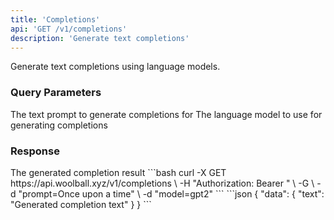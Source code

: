 ```yaml
---
title: 'Completions'
api: 'GET /v1/completions'
description: 'Generate text completions'
---
```


Generate text completions using language models.

### Query Parameters

<ParamField query="prompt" type="string" required>
  The text prompt to generate completions for
</ParamField>

<ParamField query="model" type="string">
  The language model to use for generating completions
</ParamField>

### Response

<ResponseField name="data" type="object">
  The generated completion result
</ResponseField>

<RequestExample>
```bash
curl -X GET https://api.woolball.xyz/v1/completions \
  -H "Authorization: Bearer <YOUR_API_KEY>" \
  -G \
  -d "prompt=Once upon a time" \
  -d "model=gpt2"
```
</RequestExample>

<ResponseExample>
```json
{
  "data": {
    "text": "Generated completion text"
  }
}
```
</ResponseExample>
